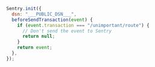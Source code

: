 ```javascript
Sentry.init({
  dsn: "___PUBLIC_DSN___",
  beforeSendTransaction(event) {
    if (event.transaction === "/unimportant/route") {
      // Don't send the event to Sentry
      return null;
    }
    return event;
  },
});
```
